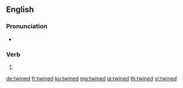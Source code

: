 ==English==

===Pronunciation===
* {{rhymes|aɪnd|lang=en}}

===Verb===
{{head|en|verb form}}

# {{en-past of|twine}}

[[de:twined]]
[[fr:twined]]
[[ku:twined]]
[[mg:twined]]
[[ja:twined]]
[[th:twined]]
[[vi:twined]]